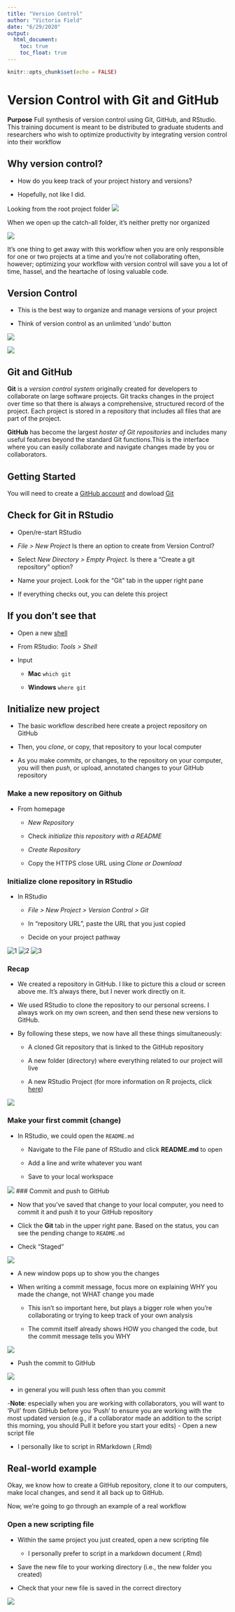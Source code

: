 ```yaml
---
title: "Version Control"
author: "Victoria Field"
date: "6/29/2020"
output:
  html_document:
    toc: true
    toc_float: true
---
```


```r
knitr::opts_chunk$set(echo = FALSE)
```

# Version Control with Git and GitHub

**Purpose** Full synthesis of version control using Git, GitHub, and RStudio. This training document is meant to be distributed to graduate students and researchers who wish to optimize productivity by integrating version control into their workflow 

## Why version control?

- How do you keep track of your project history and versions?

- Hopefully, not like I did.

Looking from the root project folder
![](./images/slide 1.png)

When we open up the catch-all folder, it's neither pretty nor organized

![](./images/slide 2.png)

It's one thing to get away with this workflow when you are only responsible for one or two projects at a time and you're not collaborating often, however; optimizing your workflow with version control will save you a lot of time, hassel, and the heartache of losing valuable code. 

## Version Control 

- This is the best way to organize and manage versions of your project 

- Think of version control as an unlimited 'undo' button

![ ](./images/version control graphic 1.png)

![ ](./images/version control graphic 2.png)

## Git and GitHub

**Git** is a *version control system* originally created for developers to collaborate on large software projects. Git tracks changes in the project over time so that there is always a comprehensive, structured record of the project. Each project is stored in a repository that includes all files that are part of the project.

**GitHub** has become the largest *hoster of Git repositories* and includes many useful features beyond the standard Git functions.This is the interface where you can easily collaborate and navigate changes made by you or collaborators.

## Getting Started 

You will need to create a [GitHub account](https://github.com/) and dowload [Git](https://git-scm.com/downloads)

## Check for Git in RStudio

- Open/re-start RStudio

- *File > New Project* Is there an option to create from Version Control? 

- Select *New Directory > Empty Project.* Is there a "Create a git repository" option?

- Name your project. Look for the "Git" tab in the upper right pane

- If everything checks out, you can delete this project

## If you don't see that

- Open a new [shell](https://cfss.uchicago.edu/setup/shell/) 

- From RStudio: *Tools > Shell*

- Input

  - **Mac** `which git`
  
  - **Windows** `where git`
  
## Initialize new project 

- The basic workflow described here create a project repository on GitHub

- Then, you *clone*, or copy, that repository to your local computer

- As you make *commits*, or changes, to the repository on your computer, you will then *push*, or upload, annotated changes to your GitHub repository

### Make a new repository on Github

- From homepage
  
  - *New Repository*
  
  - Check *initialize this repository with a README*
 
  - *Create Repository*
  
  - Copy the HTTPS close URL using *Clone or Download* 
  
  
### Initialize clone repository in RStudio 

- In RStudio 

  - *File > New Project > Version Control > Git*
  
  - In "repository URL", paste the URL that you just copied
  
  - Decide on your project pathway
  
![1](./images/New Project wizard.png)
![2](./images/Create new project pathway.png)
![3](./images/new project folder created.png)

### Recap

- We created a repository in GitHub. I like to picture this a cloud or screen above me. It's always there, but I never work directly on it. 

- We used RStudio to clone the repository to our personal screens. I always work on my own screen, and then send these new versions to GitHub.

- By following these steps, we now have all these things simultaneously: 

  - A cloned Git repository that is linked to the GitHub repository
  
  - A new folder (directory) where everything related to our project will live 
  
  - A new RStudio Project (for more information on R projects, click [here](https://r4ds.had.co.nz/workflow-projects.html))
  
![ ](./images/new project folder.png)

### Make your first commit (change) 

- In RStudio, we could open the `README.md`

  - Navigate to the File pane of RStudio and click **README.md** to open 
  
  - Add a line and write whatever you want

  - Save to your local workspace

![](./images/edit README.png)
### Commit and push to GitHub

- Now that you've saved that change to your local computer, you need to commit it and push it to your GitHub repository

- Click the **Git** tab in the upper right pane. Based on the status, you can see the pending change to `README.md`

- Check "Staged"

![](./images/stage commit.png)

- A new window pops up to show you the changes

- When writing a commit message, focus more on explaining WHY you made the change, not WHAT change you made

  - This isn't so important here, but plays a bigger role when you're collaborating or trying to keep track of your own analysis
  
  - The commit itself already shows HOW you changed the code, but the commit message tells you WHY
  
![](./images/commit.png)

- Push the commit to GitHub 

![](./images/git push.png)

  - in general you will push less often than you commit
  
-**Note**: especially when you are working with collaborators, you will want to 'Pull' from GitHub before you 'Push' to ensure you are working with the most updated version (e.g., if a collaborator made an addition to the script this morning, you should Pull it before you start your edits)
- Open a new script file 

  - I personally like to script in RMarkdown (.Rmd)

## Real-world example 

Okay, we know how to create a GitHub repository, clone it to our computers, make local changes, and send it all back up to GitHub.

Now, we're going to go through an example of a real workflow 

### Open a new scripting file

- Within the same project you just created, open a new scripting file 

  - I personally prefer to script in a markdown document (.Rmd)
  
- Save the new file to your working directory (i.e., the new folder you created)

- Check that your new file is saved in the correct directory 

![](./images/new doc.png)
